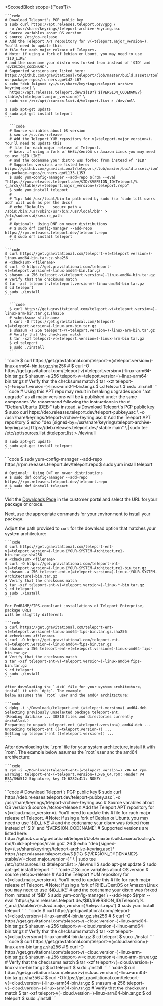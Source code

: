 <ScopedBlock scope={["oss"]}>
<Tabs>
  <TabItem label="Debian/Ubuntu (DEB)">

    ```code
    # Download Teleport's PGP public key
    $ sudo curl https://apt.releases.teleport.dev/gpg \
      -o /usr/share/keyrings/teleport-archive-keyring.asc
    # Source variables about OS version
    $ source /etc/os-release
    # Add the Teleport APT repository for v(=teleport.major_version=). You'll need to update this
    # file for each major release of Teleport.
    # Note: if using a fork of Debian or Ubuntu you may need to use '$ID_LIKE'
    # and the codename your distro was forked from instead of '$ID' and '$VERSION_CODENAME'.
    # Supported versions are listed here: https://github.com/gravitational/teleport/blob/master/build.assets/tooling/cmd/build-os-package-repos/runners.go#L42-L67
    $ echo "deb [signed-by=/usr/share/keyrings/teleport-archive-keyring.asc] \
      https://apt.releases.teleport.dev/${ID?} ${VERSION_CODENAME?} stable/v(=teleport.major_version=)" \
    | sudo tee /etc/apt/sources.list.d/teleport.list > /dev/null

    $ sudo apt-get update
    $ sudo apt-get install teleport
    ```

  </TabItem>
  <TabItem label="Amazon Linux 2/RHEL/CentOS (RPM)">

      ```code
      # Source variables about OS version
      $ source /etc/os-release
      # Add the Teleport YUM repository for v(=teleport.major_version=). You'll need to update this
      # file for each major release of Teleport.
      # Note: if using a fork of RHEL/CentOS or Amazon Linux you may need to use '$ID_LIKE'
      # and the codename your distro was forked from instead of '$ID'
      # Supported versions are listed here: https://github.com/gravitational/teleport/blob/master/build.assets/tooling/cmd/build-os-package-repos/runners.go#L133-L153
      $ sudo yum-config-manager --add-repo $(rpm --eval "https://yum.releases.teleport.dev/$ID/$VERSION_ID/Teleport/%{_arch}/stable/v(=teleport.major_version=)/teleport.repo")
      $ sudo yum install teleport
      #
      # Tip: Add /usr/local/bin to path used by sudo (so 'sudo tctl users add' will work as per the docs)
      # echo "Defaults    secure_path = /sbin:/bin:/usr/sbin:/usr/bin:/usr/local/bin" > /etc/sudoers.d/secure_path
      #
      # Optional:  Using DNF on newer distributions
      # $ sudo dnf config-manager --add-repo https://rpm.releases.teleport.dev/teleport.repo
      # $ sudo dnf install teleport
      ```

  </TabItem>
  <TabItem label="Tarball">

    ```code
    $ curl https://get.gravitational.com/teleport-v(=teleport.version=)-linux-amd64-bin.tar.gz.sha256
    # <checksum> <filename>
    $ curl -O https://get.gravitational.com/teleport-v(=teleport.version=)-linux-amd64-bin.tar.gz
    $ shasum -a 256 teleport-v(=teleport.version=)-linux-amd64-bin.tar.gz
    # Verify that the checksums match
    $ tar -xzf teleport-v(=teleport.version=)-linux-amd64-bin.tar.gz
    $ cd teleport
    $ sudo ./install
    ```

  </TabItem>

  <TabItem label="ARMv7 (32-bit)">

      ```code
      $ curl https://get.gravitational.com/teleport-v(=teleport.version=)-linux-arm-bin.tar.gz.sha256
      # <checksum> <filename>
      $ curl -O https://get.gravitational.com/teleport-v(=teleport.version=)-linux-arm-bin.tar.gz
      $ shasum -a 256 teleport-v(=teleport.version=)-linux-arm-bin.tar.gz
      # Verify that the checksums match
      $ tar -xzf teleport-v(=teleport.version=)-linux-arm-bin.tar.gz
      $ cd teleport
      $ sudo ./install
      ```

  </TabItem>
  <TabItem label="ARM64/ARMv8 (64-bit)">
    ```code
    $ curl https://get.gravitational.com/teleport-v(=teleport.version=)-linux-arm64-bin.tar.gz.sha256
    # <checksum> <filename>
    $ curl -O https://get.gravitational.com/teleport-v(=teleport.version=)-linux-arm64-bin.tar.gz
    $ shasum -a 256 teleport-v(=teleport.version=)-linux-arm64-bin.tar.gz
    # Verify that the checksums match
    $ tar -xzf teleport-v(=teleport.version=)-linux-arm64-bin.tar.gz
    $ cd teleport
    $ sudo ./install
        ```
  </TabItem>
  <TabItem label="Debian/Ubuntu Legacy (DEB)">
    ```code
    # Using this APT repo may result in breaking upgrades upon "apt upgrade" as all major versions will be
    # published under the same component. We recommend following the instructions in the
    # "Debian/Ubuntu (DEB)" tab instead.
    # Download Teleport's PGP public key
    $ sudo curl https://deb.releases.teleport.dev/teleport-pubkey.asc \
      -o /usr/share/keyrings/teleport-archive-keyring.asc
    # Add the Teleport APT repository
    $ echo "deb [signed-by=/usr/share/keyrings/teleport-archive-keyring.asc] https://deb.releases.teleport.dev/ stable main" \
    | sudo tee /etc/apt/sources.list.d/teleport.list > /dev/null

    $ sudo apt-get update
    $ sudo apt-get install teleport
    ```
  </TabItem>
  <TabItem label="Amazon Linux 2/RHEL Legacy (RPM)">
    ```code
    $ sudo yum-config-manager --add-repo https://rpm.releases.teleport.dev/teleport.repo
    $ sudo yum install teleport

    # Optional:  Using DNF on newer distributions
    # $ sudo dnf config-manager --add-repo https://rpm.releases.teleport.dev/teleport.repo
    # $ sudo dnf install teleport
    ```
  </TabItem>

</Tabs>
</ScopedBlock>
<ScopedBlock scope={["enterprise"]}>

Visit the [Downloads Page](https://dashboard.gravitational.com/web/downloads) in
the customer portal and select the URL for your package of choice.

Next, use the appropriate commands for your environment to install your package.

<Tabs>
  <TabItem label="tar.gz">

Adjust the path provided to `curl` for the download option that matches your system architecture:

    ```code
    $ curl https://get.gravitational.com/teleport-ent-v(=teleport.version=)-linux-{YOUR-SYSTEM-Architecture}-bin.tar.gz.sha256
    # <checksum> <filename>
    $ curl -O https://get.gravitational.com/teleport-ent-v(=teleport.version=)-linux-{YOUR-SYSTEM-Architecture}-bin.tar.gz
    $ shasum -a 256 teleport-ent-v(=teleport.version=)-linux-{YOUR-SYSTEM-Architecture}-bin.tar.gz
    # Verify that the checksums match
    $ tar -xzf teleport-ent-v(=teleport.version=)-linux-*-bin.tar.gz
    $ cd teleport
    $ sudo ./install
    ```

    For FedRAMP/FIPS-compliant installations of Teleport Enterprise, package URLs
    will be slightly different:

    ```code
    $ curl https://get.gravitational.com/teleport-ent-v(=teleport.version=)-linux-amd64-fips-bin.tar.gz.sha256
    # <checksum> <filename>
    $ curl -O https://get.gravitational.com/teleport-ent-v(=teleport.version=)-linux-amd64-fips-bin.tar.gz
    $ shasum -a 256 teleport-ent-v(=teleport.version=)-linux-amd64-fips-bin.tar.gz
    # Verify that the checksums match
    $ tar -xzf teleport-ent-v(=teleport.version=)-linux-amd64-fips-bin.tar.gz
    $ cd teleport
    $ sudo ./install
    ```

  </TabItem>
  <TabItem label="deb Package">

    After downloading the `.deb` file for your system architecture, install it with `dpkg`. The example
    below assumes the `root` user and the amd64 architecture:

    ```code
    $ dpkg -i ~/Downloads/teleport-ent_(=teleport.version=)_amd64.deb
    Selecting previously unselected package teleport-ent.
    (Reading database ... 30810 files and directories currently installed.)
    Preparing to unpack teleport-ent_(=teleport.version=)_amd64.deb ...
    Unpacking teleport-ent ((=teleport.version=)) ...
    Setting up teleport-ent ((=teleport.version=)) ...
    ```

  </TabItem>
  <TabItem label="Amazon Linux 2/RHEL (RPM)">
    After downloading the `.rpm` file for your system architecture, install it with `rpm`. The example
    below assumes the `root` user and the amd64 architecture:

    ```code
    $ rpm -i ~/Downloads/teleport-ent-(=teleport.version=).x86_64.rpm
    warning: teleport-ent-(=teleport.version=).x86_64.rpm: Header V4 RSA/SHA512 Signature, key ID 6282c411: NOKEY
    ```
  </TabItem>
</Tabs>
</ScopedBlock>
<ScopedBlock scope={["cloud"]}>
<Tabs>
  <TabItem label="Debian/Ubuntu (DEB)">
    ```code
    # Download Teleport's PGP public key
    $ sudo curl https://deb.releases.teleport.dev/teleport-pubkey.asc \
      -o /usr/share/keyrings/teleport-archive-keyring.asc
    # Source variables about OS version
    $ source /etc/os-release
    # Add the Teleport APT repository for v(=cloud.major_version=). You'll need to update this
    # file for each major release of Teleport.
    # Note: if using a fork of Debian or Ubuntu you may need to use '$ID_LIKE'
    # and the codename your distro was forked from instead of '$ID' and '$VERSION_CODENAME'.
    # Supported versions are listed here: https://github.com/gravitational/teleport/blob/master/build.assets/tooling/cmd/build-apt-repos/main.go#L26
    $ echo "deb [signed-by=/usr/share/keyrings/teleport-archive-keyring.asc] \
      https://apt.releases.teleport.dev/${ID?} ${VERSION_CODENAME?} stable/v(=cloud.major_version=)" \
    | sudo tee /etc/apt/sources.list.d/teleport.list > /dev/null
    $ sudo apt-get update
    $ sudo apt-get install teleport
        ```
  </TabItem>
  <TabItem label="Amazon Linux 2/RHEL (RPM)">
    ```code
    # Source variables about OS version
    $ source /etc/os-release
    # Add the Teleport YUM repository for v(=cloud.major_version=). You'll need to update this
    # file for each major release of Teleport.
    # Note: if using a fork of RHEL/CentOS or Amazon Linux you may need to use '$ID_LIKE'
    # and the codename your distro was forked from instead of '$ID'
    $ sudo yum-config-manager \
        --add-repo $(rpm --eval "https://yum.releases.teleport.dev/$ID/$VERSION_ID/Teleport/%{_arch}/stable/v(=cloud.major_version=)/teleport.repo")
    $ sudo yum install teleport
    ```

  </TabItem>
  <TabItem label="Tarball">
    ```code
    $ curl https://get.gravitational.com/teleport-v(=cloud.version=)-linux-amd64-bin.tar.gz.sha256
    # <checksum> <filename>
    $ curl -O https://get.gravitational.com/teleport-v(=cloud.version=)-linux-amd64-bin.tar.gz
    $ shasum -a 256 teleport-v(=cloud.version=)-linux-amd64-bin.tar.gz
    # Verify that the checksums match
    $ tar -xzf teleport-v(=cloud.version=)-linux-amd64-bin.tar.gz
    $ cd teleport
    $ sudo ./install
    ```
  </TabItem>
  <TabItem label="ARMv7 (32-bit)">
    ```code
    $ curl https://get.gravitational.com/teleport-v(=cloud.version=)-linux-arm-bin.tar.gz.sha256
    # <checksum> <filename>
    $ curl -O https://get.gravitational.com/teleport-v(=cloud.version=)-linux-arm-bin.tar.gz
    $ shasum -a 256 teleport-v(=cloud.version=)-linux-arm-bin.tar.gz
    # Verify that the checksums match
    $ tar -xzf teleport-v(=cloud.version=)-linux-arm-bin.tar.gz
    $ cd teleport
    $ sudo ./install
    ```
  </TabItem>
  <TabItem label="ARM64/ARMv8 (64-bit)">
    ```code
    $ curl https://get.gravitational.com/teleport-v(=cloud.version=)-linux-arm64-bin.tar.gz.sha256
    # <checksum> <filename>
    $ curl -O https://get.gravitational.com/teleport-v(=cloud.version=)-linux-arm64-bin.tar.gz
    $ shasum -a 256 teleport-v(=cloud.version=)-linux-arm64-bin.tar.gz
    # Verify that the checksums match
    $ tar -xzf teleport-v(=cloud.version=)-linux-arm64-bin.tar.gz
    $ cd teleport
    $ sudo ./install
    ```
  </TabItem>
</Tabs>
</ScopedBlock>
